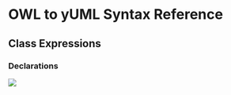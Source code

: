 = OWL to yUML Syntax Reference =


== Class Expressions ==

=== Declarations ===

{{{Declaration(Class(Person))}}}
<img src="http://yuml.me/diagram/class/[● Person {bg:goldenrod}].png"></img><br>